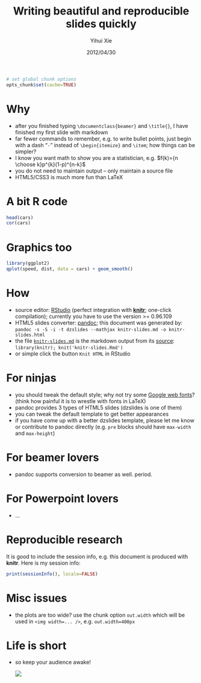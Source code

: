 % Writing beautiful and reproducible slides quickly
% Yihui Xie
% 2012/04/30

```r
# set global chunk options
opts_chunk$set(cache=TRUE)
```

# Why

- after you finished typing `\documentclass{beamer}` and `\title{}`, I have finished my first slide with markdown
- far fewer commands to remember, e.g. to write bullet points, just begin with a dash "`-`" instead of `\begin{itemize}` and `\item`; how things can be simpler?
- I know you want math to show you are a statistician, e.g. $f(k)={n \choose k}p^{k}(1-p)^{n-k}$
- you do not need to maintain output -- only maintain a source file
- HTML5/CSS3 is much more fun than LaTeX

# A bit R code

```r
head(cars)
cor(cars)
```

# Graphics too

```r
library(ggplot2)
qplot(speed, dist, data = cars) + geom_smooth()
```

# How

- source editor: [RStudio](http://www.rstudio.org/) (perfect integration with [**knitr**](http://yihui.name/knitr/); one-click compilation); currently you have to use the version >= 0.96.109
- HTML5 slides converter: [pandoc](http://johnmacfarlane.net/pandoc/); this document was generated by: `pandoc -s -S -i -t dzslides --mathjax knitr-slides.md -o knitr-slides.html`
- the file [`knitr-slides.md`](https://github.com/yihui/knitr-examples/blob/master/009-slides.md) is the markdown output from its [source](https://github.com/yihui/knitr-examples/blob/master/009-slides.Rmd): `library(knitr); knit('knitr-slides.Rmd')`
- or simple click the button `Knit HTML` in RStudio

# For ninjas

- you should tweak the default style; why not try some [Google web fonts](http://www.google.com/webfonts)? (think how painful it is to wrestle with fonts in LaTeX)
- pandoc provides 3 types of HTML5 slides (dzslides is one of them)
- you can tweak the default template to get better appearances
- if you have come up with a better dzslides template, please let me know or contribute to pandoc directly (e.g. `pre` blocks should have `max-width` and `max-height`)

# For beamer lovers

- pandoc supports conversion to beamer as well. period.

# For Powerpoint lovers

- ...

# Reproducible research

It is good to include the session info, e.g. this document is produced with **knitr**. Here is my session info:

```r
print(sessionInfo(), locale=FALSE)
```

# Misc issues

- the plots are too wide? use the chunk option `out.width` which will be used in `<img width=... />`, e.g. `out.width=400px`

# Life is short

- so keep your audience awake!

    ![](http://i.imgur.com/qBO9K.jpg)
